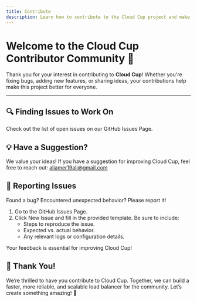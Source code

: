 ```yaml
---
title: Contribute
description: Learn how to contribute to the Cloud Cup project and make an impact.
---
```


# Welcome to the Cloud Cup Contributor Community 🤝

Thank you for your interest in contributing to **Cloud Cup**! Whether you're fixing bugs, adding new features, or sharing ideas, your contributions help make this project better for everyone.  

---

## 🔍 Finding Issues to Work On
Check out the list of open issues on our GitHub Issues Page.

## 💡 Have a Suggestion?
We value your ideas! If you have a suggestion for improving Cloud Cup, feel free to reach out: aliamer19ali@gmail.com 

## 🐞 Reporting Issues
Found a bug? Encountered unexpected behavior? Please report it!

  1. Go to the GitHub Issues Page.
  2. Click New Issue and fill in the provided template. Be sure to include:
      - Steps to reproduce the issue.
      - Expected vs. actual behavior.
      - Any relevant logs or configuration details.

Your feedback is essential for improving Cloud Cup!

## 🌟 Thank You!
We’re thrilled to have you contribute to Cloud Cup. Together, we can build a faster, more reliable, and scalable load balancer for the community. Let’s create something amazing! 🚀


